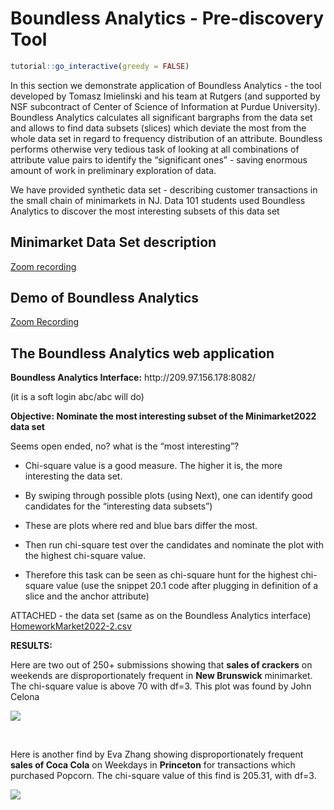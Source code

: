 # Boundless Analytics - Pre-discovery Tool {#dsaf}

<script src="files/js/dcl.js"></script>
<link rel="stylesheet" href="https://maxcdn.bootstrapcdn.com/bootstrap/3.4.1/css/bootstrap.min.css">
<script src="https://maxcdn.bootstrapcdn.com/bootstrap/3.4.1/js/bootstrap.min.js"></script>
<script src="//ajax.googleapis.com/ajax/libs/jquery/1.8.3/jquery.min.js"> </script>

```r
tutorial::go_interactive(greedy = FALSE)

```

In this section we demonstrate application of Boundless Analytics - the tool developed by Tomasz Imielinski and his team at Rutgers (and supported by NSF subcontract of Center of Science of Information at Purdue University). Boundless Analytics calculates all significant bargraphs from the data set and allows to find data subsets (slices) which deviate the most from the whole data set in regard to frequency distribution of an attribute. Boundless performs otherwise very tedious task of looking at all combinations of attribute value pairs to identify the "significant ones" - saving enormous amount of work in preliminary exploration of data. 

We have provided synthetic data set - describing customer transactions in the small chain of minimarkets in NJ. Data 101 students used Boundless Analytics to discover the most interesting subsets of this data set

## Minimarket Data Set description

<a href="https://rutgers.zoom.us/rec/share/JIx-ZC0P5oXk5rnyOk_kZ8pF1XAC5rJnLGaIJGxxgLNmSzg6F-IRfUyNiQoKR9v0.MratfWX1STX2sYho">Zoom recording</a>

## Demo of Boundless Analytics 

<a href="https://rutgers.zoom.us/rec/share/bAr3uyPJA1vlGxbb6jVpvOHNFOuRgmj9TE4iSCcBn3_hS549xnqY9IePPsMgGE1i.F6P4omjuUebsQFl6">Zoom Recording</a>

## The Boundless Analytics web application 

**Boundless Analytics Interface:** http://209.97.156.178:8082/

(it is a soft login abc/abc will do)

**Objective: Nominate  the most interesting subset of  the Minimarket2022 data set**

Seems open ended, no? what is the "most interesting"?

- Chi-square value is a good measure. The higher it is, the more interesting the data set.

- By swiping through possible plots  (using Next), one can identify good candidates for the "interesting data subsets")

- These are plots where red and blue bars differ the most. 

- Then run chi-square test over the candidates and nominate the plot with the highest chi-square value.

- Therefore this task can be seen as chi-square hunt for the highest chi-square value  (use the  snippet 20.1 code after plugging in definition of a slice and the anchor attribute)

ATTACHED - the data set (same as on the Boundless Analytics interface)
<a href="https://raw.githubusercontent.com/dev7796/data101_tutorial/main/files/dataset/HomeworkMarket2022-2.csv" download="HomeworkMarket2022-2.csv">HomeworkMarket2022-2.csv</a> 

**RESULTS: **

Here are two  out of 250+ submissions showing that **sales of crackers** on weekends are disproportionately frequent in **New Brunswick** minimarket. The chi-square value is above 70 with df=3. This plot was found by John Celona

![](https://raw.githubusercontent.com/dev7796/data101_tutorial/main/files/img/modeling2/image.png)

<br> 

Here is another find by Eva Zhang showing disproportionately frequent **sales of Coca Cola** on Weekdays in **Princeton** for transactions which purchased Popcorn. The chi-square  value of this find is 205.31, with  df=3.

![](https://raw.githubusercontent.com/dev7796/data101_tutorial/main/files/img/modeling2/image-2.png)
